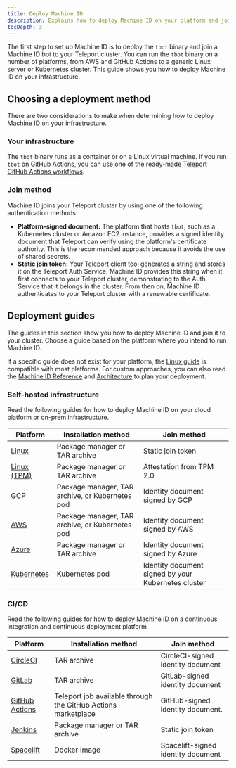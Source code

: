```yaml
---
title: Deploy Machine ID
description: Explains how to deploy Machine ID on your platform and join it to your Teleport cluster.
tocDepth: 3
---
```


The first step to set up Machine ID is to deploy the `tbot` binary and join a
Machine ID bot to your Teleport cluster. You can run the `tbot` binary on a
number of platforms, from AWS and GitHub Actions to a generic Linux server or
Kubernetes cluster. This guide shows you how to deploy Machine ID on your
infrastructure.

## Choosing a deployment method

There are two considerations to make when determining how to deploy Machine ID on
your infrastructure.

### Your infrastructure

The `tbot` binary runs as a container or on a Linux virtual machine. If you run
`tbot` on GitHub Actions, you can use one of the ready-made [Teleport GitHub
Actions workflows](https://github.com/teleport-actions).

### Join method

Machine ID joins your Teleport cluster by using one of the following
authentication methods:

- **Platform-signed document:** The platform that hosts `tbot`, such as a
  Kubernetes cluster or Amazon EC2 instance, provides a signed identity document
  that Teleport can verify using the platform's certificate authority. This is
  the recommended approach because it avoids the use of shared secrets.
- **Static join token:** Your Teleport client tool generates a string and stores
  it on the Teleport Auth Service. Machine ID provides this string when it first
  connects to your Teleport cluster, demonstrating to the Auth Service that it
  belongs in the cluster. From then on, Machine ID authenticates to your
  Teleport cluster with a renewable certificate.

## Deployment guides

The guides in this section show you how to deploy Machine ID and join it
to your cluster. Choose a guide based on the platform where you intend to run
Machine ID.

If a specific guide does not exist for your platform, the [Linux
guide](./deployment/linux.mdx) is compatible with most platforms. For
custom approaches, you can also read the [Machine ID Reference](../../reference/machine-id/machine-id.mdx)
and [Architecture](../../reference/architecture/machine-id-architecture.mdx) to plan your deployment.

### Self-hosted infrastructure

Read the following guides for how to deploy Machine ID on your cloud platform or
on-prem infrastructure.

| Platform                                  | Installation method                             | Join method                                         |
|-------------------------------------------|-------------------------------------------------|-----------------------------------------------------|
| [Linux](./deployment/linux.mdx)           | Package manager or TAR archive                  | Static join token                                   |
| [Linux (TPM)](./deployment/linux-tpm.mdx) | Package manager or TAR archive                  | Attestation from TPM 2.0                            |
| [GCP](./deployment/gcp.mdx)               | Package manager, TAR archive, or Kubernetes pod | Identity document signed by GCP                     |
| [AWS](./deployment/aws.mdx)               | Package manager, TAR archive, or Kubernetes pod | Identity document signed by AWS                     |
| [Azure](./deployment/azure.mdx)           | Package manager or TAR archive                  | Identity document signed by Azure                   |
| [Kubernetes](./deployment/kubernetes.mdx) | Kubernetes pod                                  | Identity document signed by your Kubernetes cluster |

### CI/CD

Read the following guides for how to deploy Machine ID on a continuous
integration and continuous deployment platform

| Platform                                          | Installation method                                           | Join method                        |
|---------------------------------------------------|---------------------------------------------------------------|------------------------------------|
| [CircleCI](./deployment/circleci.mdx)             | TAR archive                                                   | CircleCI-signed identity document  |
| [GitLab](./deployment/gitlab.mdx)                 | TAR archive                                                   | GitLab-signed identity document    |
| [GitHub Actions](./deployment/github-actions.mdx) | Teleport job available through the GitHub Actions marketplace | GitHub-signed identity document.   |
| [Jenkins](./deployment/jenkins.mdx)               | Package manager or TAR archive                                | Static join token                  |
| [Spacelift](./deployment/spacelift.mdx)           | Docker Image                                                  | Spacelift-signed identity document |
